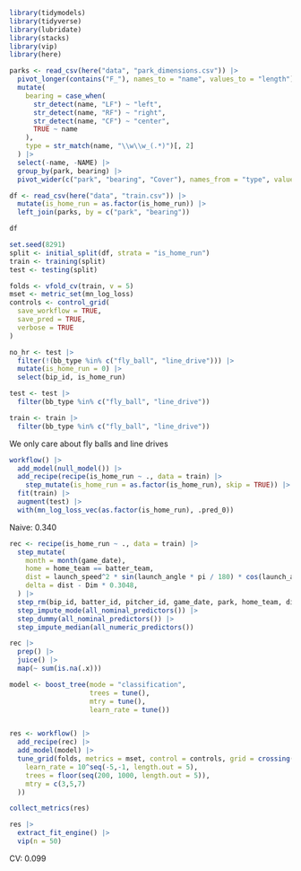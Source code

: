 ```r
library(tidymodels)
library(tidyverse)
library(lubridate)
library(stacks)
library(vip)
library(here)
```

```r
parks <- read_csv(here("data", "park_dimensions.csv")) |>
  pivot_longer(contains("F_"), names_to = "name", values_to = "length") |>
  mutate(
    bearing = case_when(
      str_detect(name, "LF") ~ "left",
      str_detect(name, "RF") ~ "right",
      str_detect(name, "CF") ~ "center",
      TRUE ~ name
    ),
    type = str_match(name, "\\w\\w_(.*)")[, 2]
  ) |>
  select(-name, -NAME) |>
  group_by(park, bearing) |>
  pivot_wider(c("park", "bearing", "Cover"), names_from = "type", values_from = "length")

df <- read_csv(here("data", "train.csv")) |>
  mutate(is_home_run = as.factor(is_home_run)) |>
  left_join(parks, by = c("park", "bearing"))

df
```

```r
set.seed(8291)
split <- initial_split(df, strata = "is_home_run")
train <- training(split)
test <- testing(split)

folds <- vfold_cv(train, v = 5)
mset <- metric_set(mn_log_loss)
controls <- control_grid(
  save_workflow = TRUE,
  save_pred = TRUE,
  verbose = TRUE
)
```

```r
no_hr <- test |>
  filter(!(bb_type %in% c("fly_ball", "line_drive"))) |>
  mutate(is_home_run = 0) |>
  select(bip_id, is_home_run)

test <- test |>
  filter(bb_type %in% c("fly_ball", "line_drive"))

train <- train |>
  filter(bb_type %in% c("fly_ball", "line_drive"))
```

We only care about fly balls and line drives

```r
workflow() |>
  add_model(null_model()) |>
  add_recipe(recipe(is_home_run ~ ., data = train) |>
    step_mutate(is_home_run = as.factor(is_home_run), skip = TRUE)) |>
  fit(train) |>
  augment(test) |>
  with(mn_log_loss_vec(as.factor(is_home_run), .pred_0))
```

Naive: 0.340

```r
rec <- recipe(is_home_run ~ ., data = train) |>
  step_mutate(
    month = month(game_date),
    home = home_team == batter_team,
    dist = launch_speed^2 * sin(launch_angle * pi / 180) * cos(launch_angle * pi / 180) * 0.44704^2 * 2 / 9.81,
    delta = dist - Dim * 0.3048,
  ) |>
  step_rm(bip_id, batter_id, pitcher_id, game_date, park, home_team, dist, Dim, contains("_name"), contains("_team")) |> 
  step_impute_mode(all_nominal_predictors()) |> 
  step_dummy(all_nominal_predictors()) |> 
  step_impute_median(all_numeric_predictors())

rec |>
  prep() |>
  juice() |> 
  map(~ sum(is.na(.x)))
```

```r
model <- boost_tree(mode = "classification",
                    trees = tune(),
                    mtry = tune(),
                    learn_rate = tune())


res <- workflow() |> 
  add_recipe(rec) |> 
  add_model(model) |> 
  tune_grid(folds, metrics = mset, control = controls, grid = crossing(
    learn_rate = 10^seq(-5,-1, length.out = 5),
    trees = floor(seq(200, 1000, length.out = 5)),
    mtry = c(3,5,7)
  ))

collect_metrics(res)

res |> 
  extract_fit_engine() |> 
  vip(n = 50)
```

CV: 0.099


